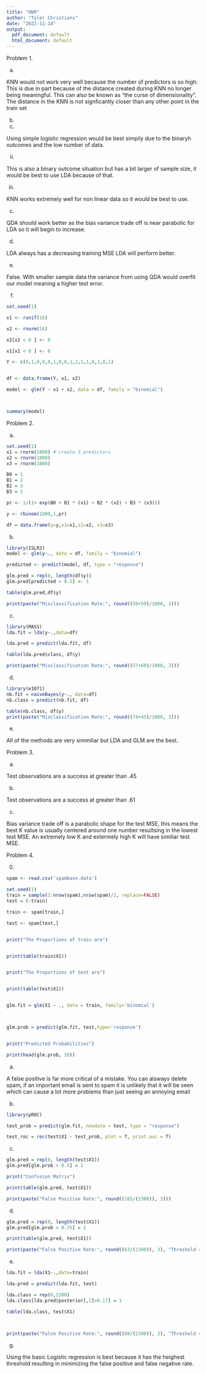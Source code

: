 ---
title: "HW9"
author: "Tyler Christians"
date: "2022-11-14"
output:
  pdf_document: default
  html_document: default
---

Problem 1.


a.

KNN would not work very well because the number of predictors is so high. This is due in part because of the distance created during KNN no longer being meaningful. This can also be known as "the curse of dimensionality". The distance in the KNN is not signficantly closer than any other point in the train set


b.


i.

Using simple logistic regression would be best simpily due to the binaryh outcomes and the low number of data.


ii.

This is also a binary outcome situation but has a bit larger of sample size, it would be best to use LDA because of that.


iii.

KNN works extremely well for non linear data so it would be best to use.


c.

QDA should work better as the bias variance trade off is near parabolic for LDA so it will begin to increase.


d.

LDA always has a decreasing training MSE LDA will perform better.


e.

False. With smaller sample data the variance from using QDA would overfit our model meaning a higher test error.


f.

```{r warning=TRUE}

set.seed(1)

x1 <- runif(16)

x2 <- rnorm(16)

x2[x2 < 0 ] <- 0 

x1[x1 < 0 ] <- 0 

Y <- c(0,1,0,0,0,1,0,0,1,1,1,1,0,1,0,1)


df <- data.frame(Y, x1, x2)

model <- glm(Y ~ x1 + x2, data = df, family = "binomial")



summary(model)
```

Problem 2.


a.

```{r}
set.seed(1)
x1 = rnorm(1000) # create 3 predictors
x2 = rnorm(1000)
x3 = rnorm(1000)

B0 = 1
B1 = 2
B2 = 3
B3 = 2

pr <- 1/(1+ exp(B0 + B1 * (x1) + B2 * (x2) + B3 * (x3)))

y <- rbinom(1000,1,pr)

df = data.frame(y=y,x1=x1,x2=x2, x3=x3)
```


b.

```{r}
library(ISLR2)
model <- glm(y~., data = df, family = "binomial")

predicted <- predict(model, df, type = "response")

glm.pred = rep(0, length(df$y))
glm.pred[predicted > 0.5] <- 1

table(glm.pred,df$y)

print(paste("Misclassification Rate:", round((58+59)/1000, 3)))
```


c.

```{r}
library(MASS)
lda.fit = lda(y~.,data=df)

lda.pred = predict(lda.fit, df)

table(lda.pred$class, df$y)

print(paste("Misclassification Rate:", round((57+60)/1000, 3)))
```


d.

```{r}
library(e1071)
nb.fit = naiveBayes(y~., data=df)
nb.class = predict(nb.fit, df)

table(nb.class, df$y)
print(paste("Misclassification Rate:", round((74+45)/1000, 3)))
```


e.

All of the methods are very simmiliar but LDA and GLM are the best.


Problem 3.


a.

Test observations are a success at greater than .45


b.

Test observations are a success at greater than .61


c.

Bias variance trade off is a parabolic shape for the test MSE, this means the best K value is usually centered around one number resultsing in the lowest test MSE. An extremely low K and extermely high K will have similiar test MSE.


Problem 4.


0.


```{r}
spam <- read.csv('spambase.data')

set.seed(1)
train = sample(1:nrow(spam),nrow(spam)/2, replace=FALSE)
test = (-train)

train <- spam[train,]

test <- spam[test,]


print("The Proportions of train are")


print(table(train$X1))


print("The Proportions of test are")


print(table(test$X1))


glm.fit = glm(X1 ~ ., data = train, family='binomial')



glm.prob = predict(glm.fit, test,type='response') 


print("Predicted Probabilities")

print(head(glm.prob, 10))
```

a.

A false positive is far more critical of a mistake. You can alsways delete spam, if an important email is sent to spam it is unlikely that it will be seen which can cause a lot more problems than just seeing an annoying email


b.

```{r}
library(pROC)

test_prob = predict(glm.fit, newdata = test, type = "response")

test_roc = roc(test$X1 ~ test_prob, plot = T, print.auc = T)
```


c.

```{r}
glm.pred = rep(0, length(test$X1))
glm.pred[glm.prob > 0.5] = 1

print("Confusion Matrix")

print(table(glm.pred, test$X1))

print(paste("False Positive Rate:", round((105/(2300)), 3)))
```


d.

```{r}
glm.pred = rep(0, length(test$X1))
glm.pred[glm.prob > 0.35] = 1

print(table(glm.pred, test$X1))

print(paste("False Positive Rate:", round((63/(2300)), 3), "Threshold = 0.35"))
```


e.

```{r}
lda.fit = lda(X1~.,data=train)

lda.pred = predict(lda.fit, test)

lda.class = rep(0,2300)
lda.class[lda.pred$posterior[,2]>0.17] = 1

table(lda.class, test$X1)



print(paste("False Positive Rate:", round((68/(2300)), 3), "Threshold = 0.17"))
```


g.

Using the basic Logistic regression is best because it has the heighest threshold resulting in minimizing the false positive and false negative rate.